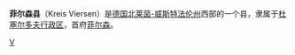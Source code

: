 {{noteTA|G1=德国地名|G2=Landkreis|G3=单位}}
{{德国县级行政单位
| 县徽图 = File:DEU Kreis Viersen COA.svg
| 在德国内的位置图 = File:Locator map VIE in Germany.svg
| 所属联邦州 = 北莱茵-威斯特法伦州
| 所属行政区 = 杜塞尔多夫行政区
| 首府 = 菲尔森
| 面积 = 563.29
| 人口 = 299842
| 统计时间 = 2011年12月31日
| 人口密度 = 532
| 汽车牌号 = VIE
| 下设城镇 = 5个市、4个镇
| 政府地址 = Rathausmarkt 3<br />41747 Viersen
| 政府网站 = www.kreis-viersen.de
| 在州内的位置图 = File:North rhine w VIE.svg
|}}

'''菲尔森县'''（Kreis Viersen）是[[德国|德国]][[北莱茵-威斯特法伦州|北莱茵-威斯特法伦州]]西部的一个县，隶属于[[杜塞尔多夫行政区|杜塞尔多夫行政区]]，首府[[菲尔森|菲尔森]]。

{{北莱茵-威斯特法伦州行政区划}}

{{Authority control}}
[[Category:北莱茵-威斯特法伦州的县|V]]